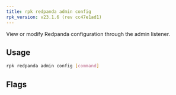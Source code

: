 ```yaml
---
title: rpk redpanda admin config
rpk_version: v23.1.6 (rev cc47e1ad1)
---
```


<head>
  <meta name="title" content="rpk redpanda admin config | Redpanda Docs" />
  <meta name="description" content="rpk redpanda admin config" />
  <link rel="canonical" href="https://docs.redpanda.com/docs/reference/rpk/rpk-redpanda/rpk-redpanda-admin-config/" />
</head>

View or modify Redpanda configuration through the admin listener.

## Usage

```bash
rpk redpanda admin config [command]
```

## Flags

<!--
[cols=",,",]
|===
|*Value* |*Type* |*Description*

|-h, --help |- |Help for config.

|--admin-api-tls-cert |string |The certificate to be used for TLS
authentication with the Admin API.

|--admin-api-tls-enabled |- |Enable TLS for the Admin API (not necessary
if specifying custom certs).

|--admin-api-tls-key |string |The certificate key to be used for TLS
authentication with the Admin API.

|--admin-api-tls-truststore |string |The truststore to be used for TLS
communication with the Admin API.

|--config |string |rpk config file, if not set the file will be searched
for in the default locations.

|--hosts |strings |A comma-separated list of Admin API addresses
(<ip>:<port> You must specify one for each node.

|-v, --verbose |- |Enable verbose logging (default `false`).
|===

-->
